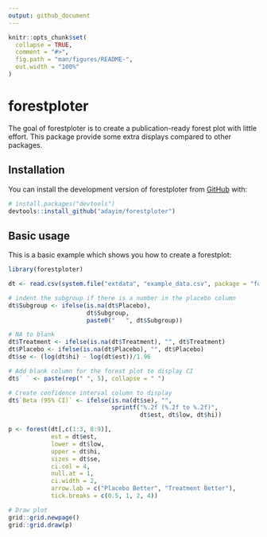 ```yaml
---
output: github_document
---
```


<!-- README.md is generated from README.Rmd. Please edit that file -->

```r
knitr::opts_chunk$set(
  collapse = TRUE,
  comment = "#>",
  fig.path = "man/figures/README-",
  out.width = "100%"
)
```

# forestploter

<!-- badges: start -->
<!-- badges: end -->

The goal of forestploter is to create a publication-ready forest plot with little effort. This package provide some extra displays compared to other packages.

## Installation

You can install the development version of forestploter from [GitHub](https://github.com/adayim/forestploter) with:

``` r
# install.packages("devtools")
devtools::install_github("adayim/forestploter")
```

## Basic usage

This is a basic example which shows you how to create a forestplot:

```r
library(forestploter)

dt <- read.csv(system.file("extdata", "example_data.csv", package = "forestploter"))

# indent the subgroup if there is a number in the placebo column
dt$Subgroup <- ifelse(is.na(dt$Placebo), 
                      dt$Subgroup,
                      paste0("   ", dt$Subgroup))

# NA to blank
dt$Treatment <- ifelse(is.na(dt$Treatment), "", dt$Treatment)
dt$Placebo <- ifelse(is.na(dt$Placebo), "", dt$Placebo)
dt$se <- (log(dt$hi) - log(dt$est))/1.96

# Add blank column for the forest plot to display CI
dt$` ` <- paste(rep(" ", 5), collapse = " ")

# Create confidence interval column to display
dt$`Beta (95% CI)` <- ifelse(is.na(dt$se), "",
                             sprintf("%.2f (%.2f to %.2f)",
                                     dt$est, dt$low, dt$hi))

p <- forest(dt[,c(1:3, 8:9)],
            est = dt$est,
            lower = dt$low, 
            upper = dt$hi,
            sizes = dt$se,
            ci.col = 4,
            null.at = 1,
            ci.width = 2,
            arrow.lab = c("Placebo Better", "Treatment Better"),
            tick.breaks = c(0.5, 1, 2, 4))

# Draw plot
grid::grid.newpage()
grid::grid.draw(p)


```


